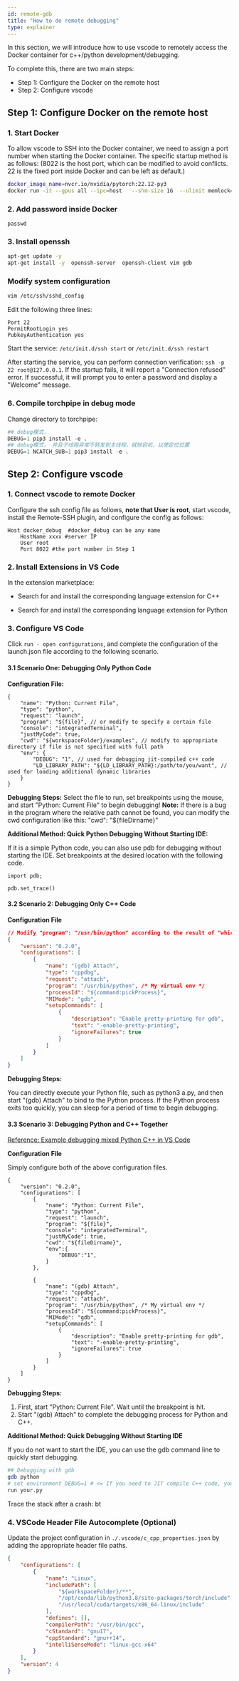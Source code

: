 ```yaml
---
id: remote-gdb
title: "How to do remote debugging"
type: explainer
---
```



In this section, we will introduce how to use vscode to remotely access the Docker container for c++/python development/debugging.

To complete this, there are two main steps:
- Step 1: Configure the Docker on the remote host
- Step 2: Configure vscode


## Step 1: Configure Docker on the remote host
### 1. Start Docker
To allow vscode to SSH into the Docker container, we need to assign a port number when starting the Docker container. The specific startup method is as follows: (8022 is the host port, which can be modified to avoid conflicts. 22 is the fixed port inside Docker and can be left as default.)

```bash
docker_image_name=nvcr.io/nvidia/pytorch:22.12-py3
docker run -it --gpus all --ipc=host   --shm-size 1G  --ulimit memlock=-1 --ulimit stack=67108864 -p 8022:22 -v `pwd`:/workspace  -w/workspace  --name="debug_tp"  --cap-add=SYS_PTRACE $docker_image_name  bash
```

### 2. Add password inside Docker
`passwd`

### 3. Install openssh

```bash
apt-get update -y
apt-get install -y  openssh-server  openssh-client vim gdb
```

### Modify system configuration




```bash
vim /etc/ssh/sshd_config
```

Edit the following three lines:
```
Port 22
PermitRootLogin yes
PubkeyAuthentication yes
```

Start the service: 
`/etc/init.d/ssh start` 
or 
`/etc/init.d/ssh restart`

After starting the service, you can perform connection verification: `ssh -p 22 root@127.0.0.1`. If the startup fails, it will report a "Connection refused" error. If successful, it will prompt you to enter a password and display a "Welcome" message.

 

### 6. Compile torchpipe in debug mode


Change directory to torchpipe:


```python
## debug模式，
DEBUG=1 pip3 install -e .
## debug模式， 并且子线程异常不转发到主线程，就地宕机，以便定位位置
DEBUG=1 NCATCH_SUB=1 pip3 install -e .
```


## Step 2: Configure vscode


### 1. Connect vscode to remote Docker

Configure the ssh config file as follows, **note that User is root**, start vscode, install the Remote-SSH plugin, and configure the config as follows:

```
Host docker_debug  #docker_debug can be any name
    HostName xxxx #server IP
    User root
    Port 8022 #the port number in Step 1
```




### 2. Install Extensions in VS Code
In the extension marketplace:

- Search for and install the corresponding language extension for C++

- Search for and install the corresponding language extension for Python

### 3. Configure VS Code
Click `run - open configurations`, and complete the configuration of the launch.json file according to the following scenario.

#### 3.1 Scenario One: Debugging Only Python Code

**Configuration File:**

```
{
    "name": "Python: Current File",
    "type": "python",
    "request": "launch",
    "program": "${file}", // or modify to specify a certain file
    "console": "integratedTerminal",
    "justMyCode": true,
    "cwd": "${workspaceFolder}/examples", // modify to appropriate directory if file is not specified with full path
    "env": {
        "DEBUG": "1", // used for debugging jit-compiled c++ code
        "LD_LIBRARY_PATH": "${LD_LIBRARY_PATH}:/path/to/you/want", // used for loading additional dynamic libraries
    }
}
```

**Debugging Steps:**
Select the file to run, set breakpoints using the mouse, and start "Python: Current File" to begin debugging!
**Note:** If there is a bug in the program where the relative path cannot be found, you can modify the cwd configuration like this: "cwd": "${fileDirname}"

**Additional Method: Quick Python Debugging Without Starting IDE:**

If it is a simple Python code, you can also use pdb for debugging without starting the IDE. Set breakpoints at the desired location with the following code.

```
import pdb;

pdb.set_trace()
```


#### 3.2 Scenario 2: Debugging Only C++ Code

**Configuration File**

```json
// Modify "program": "/usr/bin/python" according to the result of "which python"
{
    "version": "0.2.0",
    "configurations": [
        {
            "name": "(gdb) Attach",
            "type": "cppdbg",
            "request": "attach",
            "program": "/usr/bin/python", /* My virtual env */
            "processId": "${command:pickProcess}",
            "MIMode": "gdb",
            "setupCommands": [
                {
                    "description": "Enable pretty-printing for gdb",
                    "text": "-enable-pretty-printing",
                    "ignoreFailures": true
                }
            ]
        }
    ]
}
```

**Debugging Steps:**

You can directly execute your Python file, such as python3 a.py, and then start "(gdb) Attach" to bind to the Python process. If the Python process exits too quickly, you can sleep for a period of time to begin debugging.

#### 3.3 Scenario 3: Debugging Python and C++ Together

[Reference: Example debugging mixed Python C++ in VS Code](https://nadiah.org/2020/03/01/example-debug-mixed-python-c-in-visual-studio-code/)

**Configuration File**

Simply configure both of the above configuration files.

```
{
    "version": "0.2.0",
    "configurations": [
        {
            "name": "Python: Current File",
            "type": "python",
            "request": "launch",
            "program": "${file}",
            "console": "integratedTerminal",
            "justMyCode": true,
            "cwd": "${fileDirname}",
            "env":{
                "DEBUG":"1",
            }
        },

        {
            "name": "(gdb) Attach",
            "type": "cppdbg",
            "request": "attach",
            "program": "/usr/bin/python", /* My virtual env */
            "processId": "${command:pickProcess}",
            "MIMode": "gdb",
            "setupCommands": [
                {
                    "description": "Enable pretty-printing for gdb",
                    "text": "-enable-pretty-printing",
                    "ignoreFailures": true
                }
            ]
        }
    ]
}
```


**Debugging Steps:**

1. First, start "Python: Current File". Wait until the breakpoint is hit.
2. Start "(gdb) Attach" to complete the debugging process for Python and C++.


**Additional Method: Quick Debugging Without Starting IDE**

If you do not want to start the IDE, you can use the gdb command line to quickly start debugging.

```bash
## Debugging with gdb
gdb python
# set environment DEBUG=1 # <= If you need to JIT compile C++ code, you can compile it in debug mode with this command.
run your.py
```

Trace the stack after a crash: bt



### 4. VSCode Header File Autocomplete (Optional)
Update the project configuration in `./.vscode/c_cpp_properties.json` by adding the appropriate header file paths.
```json
{
    "configurations": [
        {
            "name": "Linux",
            "includePath": [
                "${workspaceFolder}/**",
                "/opt/conda/lib/python3.8/site-packages/torch/include",
                "/usr/local/cuda/targets/x86_64-linux/include"
            ],
            "defines": [],
            "compilerPath": "/usr/bin/gcc",
            "cStandard": "gnu17",
            "cppStandard": "gnu++14",
            "intelliSenseMode": "linux-gcc-x64"
        }
    ],
    "version": 4
}
```


